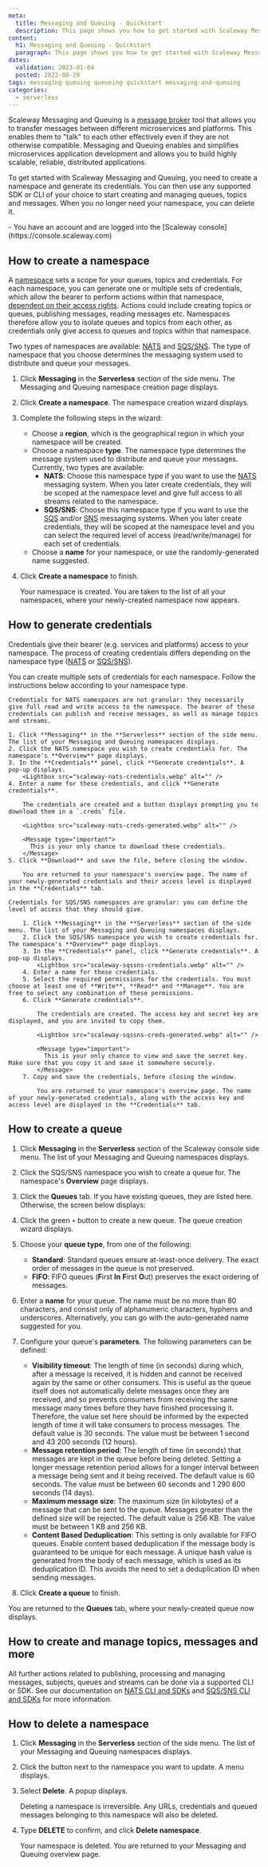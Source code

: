 ```yaml
---
meta:
  title: Messaging and Queuing - Quickstart
  description: This page shows you how to get started with Scaleway Messaging and Queuing.
content:
  h1: Messaging and Queuing - Quickstart
  paragraph: This page shows you how to get started with Scaleway Messaging and Queuing.
dates:
  validation: 2023-01-04
  posted: 2022-08-29
tags: messaging queuing queueing quickstart messaging-and-queuing
categories:
  - serverless 
---
```


Scaleway Messaging and Queuing is a [message broker](/serverless/messaging/concepts/#messaging-and-queuing) tool that allows you to transfer messages between different microservices and platforms. This enables them to "talk" to each other effectively even if they are not otherwise compatible. Messaging and Queuing enables and simplifies microservices application development and allows you to build highly scalable, reliable, distributed applications.

To get started with Scaleway Messaging and Queuing, you need to create a namespace and generate its credentials. You can then use any supported SDK or CLI of your choice to start creating and managing queues, topics and messages. When you no longer need your namespace, you can delete it.

<Macro id="iam-requirements" />

<Message type="requirement">
  - You have an account and are logged into the [Scaleway console](https://console.scaleway.com)
</Message>

## How to create a namespace

A [namespace](/serverless/messaging/concepts/#namespace) sets a scope for your queues, topics and credentials. For each namespace, you can generate one or multiple sets of credentials, which allow the bearer to perform actions within that namespace, [dependent on their access rights](/serverless/messaging/concepts/#credentials). Actions could include creating topics or queues, publishing messages, reading messages etc. Namespaces therefore allow you to isolate queues and topics from each other, as credentials only give access to queues and topics within that namespace.

Two types of namespaces are available: [NATS](/serverless/messaging/concepts/#nats) and [SQS/SNS](/serverless/messaging/concepts/#sqssns). The type of namespace that you choose determines the messaging system used to distribute and queue your messages.

1. Click **Messaging** in the **Serverless** section of the side menu. The Messaging and Queuing namespace creation page displays.
2. Click **Create a namespace**. The namespace creation wizard displays.
    <Lightbox src="scaleway-namespace-creation.webp" alt="" />
3. Complete the following steps in the wizard: 
    - Choose a **region**, which is the geographical region in which your namespace will be created.
    - Choose a namespace **type**. The namespace type determines the message system used to distribute and queue your messages. Currently, two types are available:
        - **NATS**: Choose this namespace type if you want to use the [NATS](/serverless/messaging/concepts/#nats) messaging system. When you later create credentials, they will be scoped at the namespace level and give full access to all streams related to the namespace.
        - **SQS/SNS**: Choose this namespace type if you want to use the [SQS](/serverless/messaging/concepts/#sqssns) and/or [SNS](/serverless/messaging/concepts/#sns) messaging systems. When you later create credentials, they will be scoped at the namespace level and you can select the required level of access (read/write/manage) for each set of credentials. 
    - Choose a **name** for your namespace, or use the randomly-generated name suggested.
4. Click **Create a namespace** to finish.

    Your namespace is created. You are taken to the list of all your namespaces, where your newly-created namespace now appears.

## How to generate credentials

Credentials give their bearer (e.g. services and platforms) access to your namespace. The process of creating credentials differs depending on the namespace type ([NATS](/serverless/messaging/concepts/#nats) or [SQS/SNS](/serverless/messaging/concepts/#sqssns)).

You can create multiple sets of credentials for each namespace. Follow the instructions below according to your namespace type.

<Tabs id="generate-credentials">

  <TabsTab label="NATS">

    Credentials for NATS namespaces are not granular: they necessarily give full read and write access to the namespace. The bearer of these credentials can publish and receive messages, as well as manage topics and streams.

    1. Click **Messaging** in the **Serverless** section of the side menu. The list of your Messaging and Queuing namespaces displays.
    2. Click the NATS namespace you wish to create credentials for. The namespace's **Overview** page displays.
    3. In the **Credentials** panel, click **Generate credentials**. A pop-up displays.
        <Lightbox src="scaleway-nats-credentials.webp" alt="" />
    4. Enter a name for these credentials, and click **Generate credentials**.

        The credentials are created and a button displays prompting you to download them in a `.creds` file. 

        <Lightbox src="scaleway-nats-creds-generated.webp" alt="" />
        
        <Message type="important">
          This is your only chance to download these credentials.
        </Message>
    5. Click **Download** and save the file, before closing the window.

        You are returned to your namespace's overview page. The name of your newly-generated credentials and their access level is displayed in the **Credentials** tab.
  </TabsTab>

  <TabsTab label="SQS/SNS">

    Credentials for SQS/SNS namespaces are granular: you can define the level of access that they should give.

        1. Click **Messaging** in the **Serverless** section of the side menu. The list of your Messaging and Queuing namespaces displays.
        2. Click the SQS/SNS namespace you wish to create credentials for. The namespace's **Overview** page displays.
        3. In the **Credentials** panel, click **Generate credentials**. A pop-up displays.
            <Lightbox src="scaleway-sqssns-credentials.webp" alt="" />
        4. Enter a name for these credentials.
        5. Select the required permissions for the credentials. You must choose at least one of **Write**, **Read** and **Manage**. You are free to select any combination of these permissions. 
        6. Click **Generate credentials**.

            The credentials are created. The access key and secret key are displayed, and you are invited to copy them.

            <Lightbox src="scaleway-sqssns-creds-generated.webp" alt="" />
            
            <Message type="important">
              This is your only chance to view and save the secret key. Make sure that you copy it and save it somewhere securely.
            </Message>
        7. Copy and save the credentials, before closing the window.

            You are returned to your namespace's overview page. The name of your newly-generated credentials, along with the access key and access level are displayed in the **Credentials** tab.

  </TabsTab>

</Tabs>


## How to create a queue

1. Click **Messaging** in the **Serverless** section of the Scaleway console side menu. The list of your Messaging and Queuing namespaces displays.

2. Click the SQS/SNS  namespace you wish to create a queue for. The namespace's **Overview** page displays.

3. Click the **Queues** tab. If you have existing queues, they are listed here. Otherwise, the screen below displays:
    <Lightbox src="scaleway-create-queue.webp" alt="" />

4. Click the green `+` button to create a new queue. The queue creation wizard displays.
    <Lightbox src="scaleway-create-queue-wizard.webp" alt="" />

5. Choose your **queue type**, from one of the following:
    - **Standard**: Standard queues ensure at-least-once delivery. The exact order of messages in the queue is not preserved.
    - **FIFO**: FIFO queues (**F**irst **In** **F**irst **O**ut) preserves the exact ordering of messages.

6. Enter a **name** for your queue. The name must be no more than 80 characters, and consist only of alphanumeric characters, hyphens and underscores. Alternatively, you can go with the auto-generated name suggested for you.

7. Configure your queue's **parameters**. The following parameters can be defined:
    - **Visibility timeout**: The length of time (in seconds) during which, after a message is received, it is hidden and cannot be received again by the same or other consumers. This is useful as the queue itself does not automatically delete messages once they are received, and so prevents consumers from receiving the same message many times before they have finished processing it. Therefore, the value set here should be informed by the expected length of time it will take consumers to process messages. The default value is 30 seconds. The value must be between 1 second and 43 200 seconds (12 hours).
    - **Message retention period**: The length of time (in seconds) that messages are kept in the queue before being deleted. Setting a longer message retention period allows for a longer interval between a message being sent and it being received. The default value is 60 seconds. The value must be between 60 seconds and 1 290 600 seconds (14 days).
    - **Maximum message size**: The maximum size (in kilobytes) of a message that can be sent to the queue. Messages greater than the defined size will be rejected. The default value is 256 KB. The value must be between 1 KB and 256 KB.
    - **Content Based Deduplication**: This setting is only available for FIFO queues. Enable content based deduplication if the message body is guaranteed to be unique for each message. A unique hash value is generated from the body of each message, which is used as its deduplication ID. This avoids the need to set a deduplication ID when sending messages.

8. Click **Create a queue** to finish.

You are returned to the **Queues** tab, where your newly-created queue now displays.

## How to create and manage topics, messages and more

All further actions related to publishing, processing and managing messages, subjects, queues and streams can be done via a supported CLI or SDK. See our documentation on [NATS CLI and SDKs](/serverless/messaging/reference-content/nats-overview#further-actions:-nats-cli-and-nats-sdk) and [SQS/SNS CLI and SDKs](/serverless/messaging/reference-content/snssqs-overview#further-actions) for more information.

## How to delete a namespace

1. Click **Messaging** in the **Serverless** section of the side menu. The list of your Messaging and Queuing namespaces displays.
2. Click the <Icon name="more" /> button next to the namespace you want to update. A menu displays.
    <Lightbox src="scaleway-namespace-menu.webp" alt="" />
3. Select **Delete**. A popup displays.
    <Lightbox src="scaleway-delete-namespace.webp" alt="" />

    <Message type="important">
      Deleting a namespace is irreversible. Any URLs, credentials and queued messages belonging to this namespace will also be deleted.
    </Message>
4. Type **DELETE** to confirm, and click **Delete namespace**.

    Your namespace is deleted. You are returned to your Messaging and Queuing overview page.


